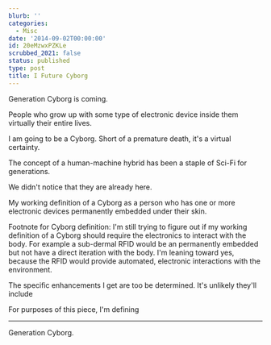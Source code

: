 ```yaml
---
blurb: ''
categories:
  - Misc
date: '2014-09-02T00:00:00'
id: 20eMzwxPZKLe
scrubbed_2021: false
status: published
type: post
title: I Future Cyborg
---
```


Generation Cyborg is coming. 



People who grow up with some type of electronic device inside them virtually their entire lives. 







I am going to be a Cyborg. Short of a premature death, it's a virtual certainty. 

The concept of a human-machine hybrid has been a staple of Sci-Fi for generations. 

We didn't notice that they are already here. 

My working definition of a Cyborg as a person who has one or more electronic devices permanently embedded under their skin.

Footnote for Cyborg definition: I'm still trying to figure out if my working definition of a Cyborg should require the electronics to interact with the body. For example a sub-dermal RFID would be an permanently embedded but not have a direct iteration with the body. I'm leaning toward yes, because the RFID would provide automated, electronic interactions with the environment. 






The specific enhancements I get are too be determined. It's unlikely they'll include 





For purposes of this piece, I'm defining





---

Generation Cyborg.
